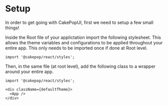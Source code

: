 # Setup

In order to get going with CakePopUI, first we need to setup a few small things!

Inside the Root file of your applictation import the following stylesheet. This allows the theme variables and configurations to be applied throughout your entire app. This only needs to be imported once if done at Root level.

```tsx filename="myCoolProject.tsx" copy
import '@cakepop/react/styles';
```

Then, in the same file (at root level), add the following class to a wrapper around your entire app.

```tsx filename="myCoolProject.tsx" {3} copy
import '@cakepop/react/styles';

<div className={defaultTheme}>
  <App />
</div>
```
